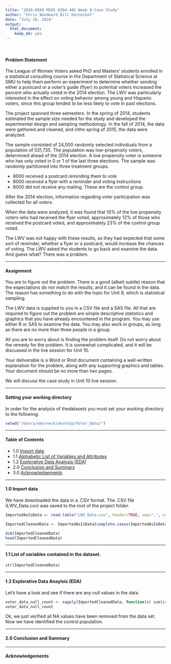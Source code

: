 ```yaml
---
title: "2016-0509 MSDS 6304-401 Week 8 Case Study"
author: "Chris Woodward Bill Kerneckel"
date: "July 10, 2016"
output:
  html_document:
    keep_md: yes
---
```


<br>
                                                               


#### Problem Statement


The League of Women Voters asked PhD and Masters’ students enrolled in a statistical
consulting course in the Department of Statistical Science at SMU to help them
perform an experiment to determine whether sending either a postcard or a voter’s
guide (flyer) to potential voters increased the percent who actually voted in the 2014 election. The LWV was particularly interested in the effect on voting behavior among young and Hispanic voters, since this group tended to be less likely to vote in past elections.

The project spanned three semesters. In the spring of 2014, students estimated the
sample size needed for the study and developed the experimental design and
sampling methodology. In the fall of 2014, the data were gathered and cleaned, and inthe spring of 2015, the data were analyzed.

The sample consisted of 24,000 randomly selected individuals from a population of
531,735. The population was low-propensity voters, determined ahead of the 2014
election. A low propensity voter is someone who has only voted in 0 or 1 of the last
three elections. The sample was randomly partitioned into three treatment groups.

- 8000 received a postcard reminding them to vote
- 8000 received a flyer with a reminder and voting instructions
- 8000 did not receive any mailing. These are the control group.

After the 2014 election, information regarding voter participation was collected for all voters.

When the data were analyzed, it was found that 10% of the low propensity voters who
had received the flyer voted, approximately 12% of those who received the postcard
voted, and approximately 23% of the control group voted.

The LWV was not happy with these results, as they had expected that some sort of
reminder, whether a flyer or a postcard, would increase the chances of voting. The LWV asked the students to go back and examine the data. And guess what? There was a
problem. 

****************************

#### Assignment

You are to figure out the problem. There is a good (albeit subtle) reason that the
expectations do not match the results, and it can be found in the data. The reason has something to do with the topic for Unit 8, which is statistical sampling.

The LWV data is supplied to you in a CSV file and a SAS file. All that are required to figure out the problem are simple descriptive statistics and graphics that you have already encountered in the program. You may use either R or SAS to examine the data. You may also work in groups, as long as there are no more than three people in a group.

All you are to worry about is finding the problem itself. Do not worry about the remedy for the problem. It is somewhat complicated, and it will be discussed in the live session for Unit 10.

Your deliverable is a Word or Rmd document containing a well-written explanation for
the problem, along with any supporting graphics and tables. Your document should be
no more than two pages.

We will discuss the case study in Unit 10 live session.

****************************
#### Setting your working directory

In order for the analysis of thedatasets you must set your working directory to the following:

```r
setwd("/Users/wkerneck/desktop/Voter_Data/")
```

****************************

#### Table of Contents

- 1.0  [Import data](#id-section1)
- 1.1  [Alphabetic List of Variables and Attributes](#id-section2)
- 1.2  [Explorative Data Analysis (EDA)](#id-section3)
- 2.0 [Conclusion and Summary](#id-section4) 
- 3.0 [Acknowledgements](#id-section5) 

****************************
 
<div id='id-section1'/>
####  1.0 Import data

We have downloaded the data in a .CSV format. The .CSV file (LWV_Data.csv) was saved to the root of the project folder.

```r
ImportedAsIsData <- read.table("LWV_Data.csv", header=TRUE, sep=",", na.strings=c("NA", "NULL"))

ImportedCleanedData <- ImportedAsIsData[complete.cases(ImportedAsIsData),]

dim(ImportedCleanedData)
head(ImportedCleanedData)

```

****************************
<div id='id-section2'/>
####  1.1 List of variables contained in the dataset.

```r
str(ImportedCleanedData)
```



****************************
<div id='id-section3'/>
####  1.2 Explorative Data Anaylsis (EDA)

Let's have a look and see if there are any null values in the data.

```r
voter_data_null_count <- sapply(ImportedCleanedData, function(x) sum(is.na(x)))
voter_data_null_count
```

Ok, we just verified all NA values have been removed from the data set. Now we have identified the control population.



****************************
<div id='id-section3'/>
#### 2.0 Conclusion and Summary




****************************
<div id='id-section4'/>
#### Acknowledgements

